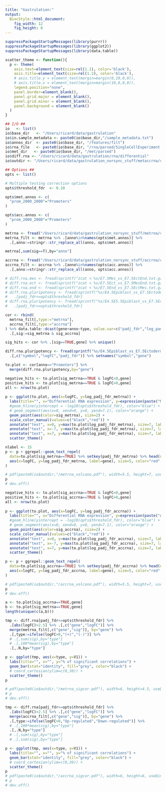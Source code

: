 ```yaml
---
title: "Gastrulation:"
output: 
  BiocStyle::html_document: 
    fig_width: 12
    fig_height: 8
---
```


```r
suppressPackageStartupMessages(library(purrr))
suppressPackageStartupMessages(library(ggplot2))
suppressPackageStartupMessages(library(data.table))
```

<!-- Define functions -->
```r
scatter_theme <- function(){
  p <- theme(
    axis.text=element_text(size=rel(1.1), color='black'),
    axis.title=element_text(size=rel(1.2), color='black'),
    # axis.title.y = element_text(margin=margin(0,10,0,0)),
    # axis.title.x = element_text(margin=margin(10,0,0,0)),
    legend.position="none",
    panel.border=element_blank(),
    panel.grid.major = element_blank(),
    panel.grid.minor = element_blank(),
    panel.background = element_blank()
  )
}
```

<!-- Define I/O and options -->
```r

## I/O ##
io   <- list()
io$base_dir   <- "/Users/ricard/data/gastrulation"
io$in.sample_metadata <- paste0(io$base_dir,"/sample_metadata.txt")
io$annos_dir  <- paste0(io$base_dir, "/features/filt")
io$rna_file   <- paste0(io$base_dir, "/rna/parsed/SingleCellExperiment.rds")
io$met_dir   <- paste0(io$base_dir, "/met/parsed")
io$diff.rna <- "/Users/ricard/data/gastrulation/rna/differential"
io$outdir <- "/Users/ricard/data/gastrulation_norsync_stuff/metaccrna/cor"

## Options ##
opts <- list()

# Multiple testing correction options
opts$threshold_fdr  <- 0.10

opts$met.annos <- c(
  "prom_2000_2000"="Promoters"
)

opts$acc.annos <- c(
  "prom_2000_2000"="Promoters"
)
```

<!-- Load results of Met/RNA coupling across cells -->
```r
metrna <- fread("/Users/ricard/data/gastrulation_norsync_stuff/metrna/cor/metrna_cor_promoters.txt")
metrna_filt <- metrna %>% .[anno%in%names(opts$met.annos)] %>%
  .[,anno:=stringr::str_replace_all(anno, opts$met.annos)]
```

```r
metrna[,sum(sig==T),by="anno"]
```

<!-- Load results of Acc/RNA coupling across cells -->
```r
accrna <- fread("/Users/ricard/data/gastrulation_norsync_stuff/accrna/cor/accrna_cor_promoters.txt")
accrna_filt <- accrna %>% .[anno%in%names(opts$acc.annos)] %>%
  .[,anno:=stringr::str_replace_all(anno, opts$acc.annos)]
```

<!-- Load differential expression results -->
```r
# diff.rna.mes <- fread(sprintf("zcat < %s/E7.5Mes_vs_E7.5EctEnd.txt.gz", io$diff.rna)) %>% .[padj_fdr<=opts$threshold_fdr]
# diff.rna.ect <- fread(sprintf("zcat < %s/E7.5Ect_vs_E7.5MesEnd.txt.gz", io$diff.rna)) %>% .[padj_fdr<=opts$threshold_fdr]
# diff.rna.end <- fread(sprintf("zcat < %s/E7.5End_vs_E7.5EctMes.txt.gz", io$diff.rna)) %>% .[padj_fdr<=opts$threshold_fdr]
# diff.rna.pluripotency <- fread(sprintf("%s/E4.5Epiblast_vs_E7.5EctodermEndodermMesoderm.txt.gz", io$diff.rna)) %>%
#   .[padj_fdr<=opts$threshold_fdr]
# diff.rna.pluripotency <- fread(sprintf("%s/E4.5E5.5Epiblast_vs_E7.5EctodermEndodermMesoderm.txt.gz", io$diff.rna)) %>%
#   .[padj_fdr<=opts$threshold_fdr]
```

<!-- Combine Met/RNA and Acc/RNA coupling -->
```r
cor <- rbind(
  metrna_filt[,type:="metrna"], 
  accrna_filt[,type:="accrna"]
) %>% data.table::dcast(gene+anno~type, value.var=c("padj_fdr","log_padj_fdr","r","sig")) %>% .[complete.cases(.)] %>%
  .[,sig:=sig_metrna & sig_accrna]

sig_hits <- cor %>% .[sig==TRUE,gene] %>% unique()
```

```r
diff.rna.pluripotency <- fread(sprintf("%s/E4.5Epiblast_vs_E7.5EctodermEndodermMesoderm.txt.gz", io$diff.rna)) %>%
  .[,c("symbol","logFC","padj_fdr")] %>% setnames("symbol","gene")

to.plot <- cor[anno=="Promoters"] %>% 
  merge(diff.rna.pluripotency,by="gene")
```

<!-- Volcano plot with differential RNA expression in the X-axis and Met/RNA correlation in the Y-axis -->
```r
negative_hits <- to.plot[sig_metrna==TRUE & logFC<0,gene]
positive_hits <- to.plot[sig_metrna==TRUE & logFC>0,gene]
all <- nrow(to.plot)
    
p <- ggplot(to.plot, aes(x=logFC, y=log_padj_fdr_metrna)) +
  labs(title="", x="Differential RNA expression", y=expression(paste("Met/RNA -log"[10],"(p-value)"))) +
  #geom_hline(yintercept = -log10(opts$threshold_fdr), color="blue") +
  # geom_segment(aes(x=0, xend=0, y=0, yend=7.1), color="orange") +
  geom_point(aes(color=sig_metrna), size=2) +
  scale_color_manual(values=c("black","red")) +
  annotate("text", x=0, y=max(to.plot$log_padj_fdr_metrna), size=7, label=sprintf("(%d)", all)) +
  annotate("text", x=-7, y=max(to.plot$log_padj_fdr_metrna), size=7, label=sprintf("%d (-)",length(negative_hits))) +
  annotate("text", x=7, y=max(to.plot$log_padj_fdr_metrna), size=7, label=sprintf("%d (+)",length(positive_hits))) +
  scatter_theme()

nlabel <- 15
p <- p + ggrepel::geom_text_repel(
  data=to.plot[sig_metrna==TRUE] %>% setkey(padj_fdr_metrna) %>% head(n=nlabel),
  aes(x=logFC, y=log_padj_fdr_metrna, label=gene), size=5, color="red"
)

# pdf(paste0(io$outdir,"/metrna_volcano.pdf"), width=5.5, height=7, useDingbats = F)
p
# dev.off()
```

<!-- Volcano plot with differential RNA expression in the X-axis and Acc/RNA correlation in the Y-axis -->
```r
negative_hits <- to.plot[sig_accrna==TRUE & logFC<0,gene]
positive_hits <- to.plot[sig_accrna==TRUE & logFC>0,gene]
all <- nrow(to.plot)
    
p <- ggplot(to.plot, aes(x=logFC, y=log_padj_fdr_accrna)) +
  labs(title="", x="Differential RNA expression", y=expression(paste("Acc/RNA -log"[10],"(p-value)"))) +
  #geom_hline(yintercept = -log10(opts$threshold_fdr), color="blue") +
  # geom_segment(aes(x=0, xend=0, y=0, yend=7.1), color="orange") +
  geom_point(aes(color=sig_accrna), size=2) +
  scale_color_manual(values=c("black","red")) +
  annotate("text", x=0, y=max(to.plot$log_padj_fdr_accrna), size=7, label=sprintf("(%d)", all)) +
  annotate("text", x=-7, y=max(to.plot$log_padj_fdr_accrna), size=7, label=sprintf("%d (-)",length(negative_hits))) +
  annotate("text", x=7, y=max(to.plot$log_padj_fdr_accrna), size=7, label=sprintf("%d (+)",length(positive_hits))) +
  scatter_theme()

p <- p + ggrepel::geom_text_repel(
  data=to.plot[sig_accrna==TRUE] %>% setkey(padj_fdr_accrna) %>% head(n=nlabel),
  aes(x=logFC, y=log_padj_fdr_accrna, label=gene), size=5, color="red"
)

# pdf(paste0(io$outdir,"/accrna_volcano.pdf"), width=5.5, height=7, useDingbats = F)
p
# dev.off()
```

```r
a <- to.plot[sig_accrna==TRUE,gene]
b <- to.plot[sig_metrna==TRUE,gene]
length(unique(c(a,b)))
```

<!-- Plot fraction of significant Met/RNA correlations -->
```r
tmp <- diff.rna[padj_fdr<=opts$threshold_fdr] %>% 
  .[abs(logFC)>2.5] %>% .[,c("gene","logFC")] %>%
  merge(metrna_filt[,c("gene","sig")], by="gene") %>%
  .[,type:=ifelse(logFC>0,"(+)","(-)")] %>%
  # .[,sum(sig),by="type"]
  # .[,100*mean(sig),by="type"]
  .[,.N,by="type"]

p <- ggplot(tmp, aes(x=type, y=V1)) +
  labs(title="", x="", y="% of significant correlations") +
  geom_bar(stat="identity", fill="grey", color="black") +
  # coord_cartesian(ylim=c(0,30)) +
  scatter_theme()
p

# pdf(paste0(io$outdir,"/metrna_sigcor.pdf"), width=6, height=4.5, useDingbats = F)
# p
# dev.off()
```

<!-- Plot fraction of significant Acc/RNA correlations -->
```r
tmp <- diff.rna[padj_fdr<=opts$threshold_fdr] %>% 
  .[abs(logFC)>2.5] %>% .[,c("gene","logFC")] %>%
  merge(accrna_filt[,c("gene","sig")], by="gene") %>%
  .[,type:=ifelse(logFC>0,"Up-regulated","Down-regulated")] %>%
  # .[,100*mean(sig),by="type"]
  .[,.N,by="type"]
  # .[,sum(sig),by="type"]
  # .[,sum(sig),by="type"]

p <- ggplot(tmp, aes(x=type, y=V1)) +
  labs(title="", x="", y="% of significant correlations") +
  geom_bar(stat="identity", fill="grey", color="black") +
  # coord_cartesian(ylim=c(0,30)) +
  scatter_theme()
p
# pdf(paste0(io$outdir,"/accrna_sigcor.pdf"), width=6, height=6, useDingbats = F)
# p
# dev.off()
```
